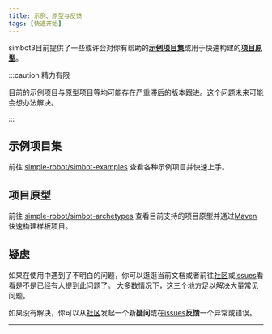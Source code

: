 ```yaml
---
title: 示例、原型与反馈
tags: [快速开始]
---
```


simbot3目前提供了一些或许会对你有帮助的[**示例项目集**][simbot-examples]或用于快速构建的[**项目原型**][simbot-archetypes]。

:::caution 精力有限

目前的示例项目与原型项目等均可能存在严重滞后的版本跟进。这个问题未来可能会想办法解决。

:::

## 示例项目集

前往 [simple-robot/simbot-examples][simbot-examples] 查看各种示例项目并快速上手。

## 项目原型

前往 [simple-robot/simbot-archetypes][simbot-archetypes] 查看目前支持的项目原型并通过[Maven](https://maven.apache.org/)快速构建样板项目。

## 疑虑

如果在使用中遇到了不明白的问题，你可以逛逛当前文档或者前往[社区](https://github.com/orgs/simple-robot/discussions)或[issues](https://github.com/simple-robot/simpler-robot/issues)看看是不是已经有人提到此问题了。
大多数情况下，这三个地方足以解决大量常见问题。

如果没有解决，你可以从[社区](https://github.com/orgs/simple-robot/discussions)发起一个新**疑问**或在[issues](https://github.com/simple-robot/simpler-robot/issues)**反馈**一个异常或错误。


<hr />



<DocCardList />

[simbot-examples]: https://github.com/simple-robot/simbot-examples
[simbot-archetypes]: https://github.com/simple-robot/simbot-archetypes

<!--
 {
     "type":"category",
     "label":"再快点儿开始",
     "collapsible":true,
     "collapsed":true,
     "items":[
         {
             "type":"link",
             "label":"Java&Maven",
             "href":"/docs/quick-start-faster/maven-java",
             "docId":"quick-start-faster/maven-java"
         }
     ],
     "href":"/docs/quick-start-faster/"
 }
 -->

